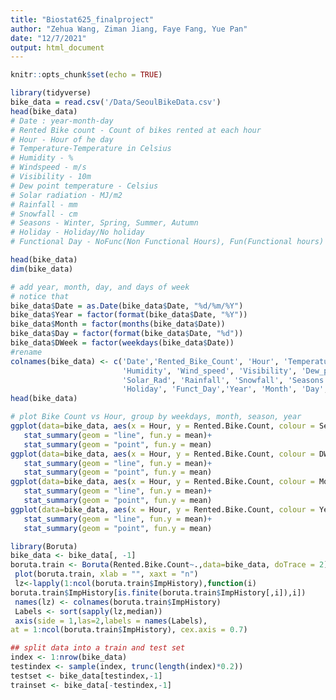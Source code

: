 ```yaml
---
title: "Biostat625_finalproject"
author: "Zehua Wang, Ziman Jiang, Faye Fang, Yue Pan"
date: "12/7/2021"
output: html_document
---
```


```r
knitr::opts_chunk$set(echo = TRUE)
```

```r
library(tidyverse)
bike_data = read.csv('/Data/SeoulBikeData.csv')
head(bike_data)
# Date : year-month-day
# Rented Bike count - Count of bikes rented at each hour
# Hour - Hour of he day
# Temperature-Temperature in Celsius
# Humidity - %
# Windspeed - m/s
# Visibility - 10m
# Dew point temperature - Celsius
# Solar radiation - MJ/m2
# Rainfall - mm
# Snowfall - cm
# Seasons - Winter, Spring, Summer, Autumn
# Holiday - Holiday/No holiday
# Functional Day - NoFunc(Non Functional Hours), Fun(Functional hours)
```

```r
head(bike_data)
dim(bike_data)
```
```r
# add year, month, day, and days of week
# notice that 
bike_data$Date = as.Date(bike_data$Date, "%d/%m/%Y")
bike_data$Year = factor(format(bike_data$Date, "%Y"))
bike_data$Month = factor(months(bike_data$Date))
bike_data$Day = factor(format(bike_data$Date, "%d"))
bike_data$DWeek = factor(weekdays(bike_data$Date))
#rename
colnames(bike_data) <- c('Date','Rented_Bike_Count', 'Hour', 'Temperature',
                         'Humidity', 'Wind_speed', 'Visibility', 'Dew_point_temp',
                         'Solar_Rad', 'Rainfall', 'Snowfall', 'Seasons', 
                         'Holiday', 'Funct_Day','Year', 'Month', 'Day', 'DWeek')
head(bike_data)
```
```r
# plot Bike Count vs Hour, group by weekdays, month, season, year
ggplot(data=bike_data, aes(x = Hour, y = Rented.Bike.Count, colour = Seasons)) +
   stat_summary(geom = "line", fun.y = mean)+
   stat_summary(geom = "point", fun.y = mean)
ggplot(data=bike_data, aes(x = Hour, y = Rented.Bike.Count, colour = DWeek)) +
   stat_summary(geom = "line", fun.y = mean)+
   stat_summary(geom = "point", fun.y = mean)
ggplot(data=bike_data, aes(x = Hour, y = Rented.Bike.Count, colour = Month)) +
   stat_summary(geom = "line", fun.y = mean)+
   stat_summary(geom = "point", fun.y = mean)
ggplot(data=bike_data, aes(x = Hour, y = Rented.Bike.Count, colour = Year)) +
   stat_summary(geom = "line", fun.y = mean)+
   stat_summary(geom = "point", fun.y = mean)
```
```r
library(Boruta)
bike_data <- bike_data[, -1]
boruta.train <- Boruta(Rented.Bike.Count~.,data=bike_data, doTrace = 2)
 plot(boruta.train, xlab = "", xaxt = "n")
 lz<-lapply(1:ncol(boruta.train$ImpHistory),function(i)
boruta.train$ImpHistory[is.finite(boruta.train$ImpHistory[,i]),i])
 names(lz) <- colnames(boruta.train$ImpHistory)
 Labels <- sort(sapply(lz,median))
 axis(side = 1,las=2,labels = names(Labels),
at = 1:ncol(boruta.train$ImpHistory), cex.axis = 0.7)
```
```r
## split data into a train and test set
index <- 1:nrow(bike_data)
testindex <- sample(index, trunc(length(index)*0.2))
testset <- bike_data[testindex,-1]
trainset <- bike_data[-testindex,-1]
```
